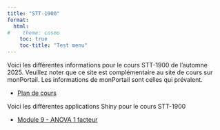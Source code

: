 ```yaml
---
title: "STT-1900"
format:
  html:
#    theme: cosmo
    toc: true
    toc-title: "Test menu"
---
```


Voici les différentes informations pour le cours STT-1900 de l'automne 2025. Veuillez noter que ce site est complémentaire au site de cours sur monPortail. Les informations de monPortail sont celles qui prévalent.

-   [Plan de cours](../STT-1900/plan_STT-1900.pdf){target="_blank"} <!-- target blank ouvre un nouvel onglet -->

Voici les différentes applications Shiny pour le cours STT-1900

-   [Module 9 - ANOVA 1 facteur](/apps/STT-1900/ANOVA.qmd)
